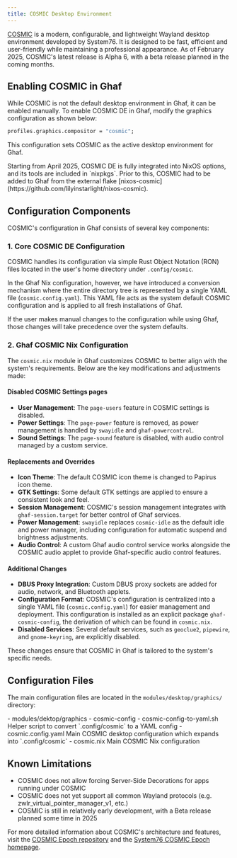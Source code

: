 ```yaml
---
title: COSMIC Desktop Environment
---
```


[COSMIC](https://github.com/pop-os/cosmic-epoch) is a modern, configurable, and lightweight Wayland desktop environment developed by System76. It is designed to be fast, efficient and user-friendly while maintaining a professional appearance.
As of February 2025, COSMIC's latest release is Alpha 6, with a beta release planned in the coming months.

## Enabling COSMIC in Ghaf

While COSMIC is not the default desktop environment in Ghaf, it can be enabled manually. To enable COSMIC DE in Ghaf, modify the graphics configuration as shown below:

```nix
profiles.graphics.compositor = "cosmic";
```

This configuration sets COSMIC as the active desktop environment for Ghaf.


<Aside>
  Starting from April 2025, COSMIC DE is fully integrated into NixOS options,
  and its tools are included in `nixpkgs`. Prior to this, COSMIC had to be added
  to Ghaf from the external flake
  [nixos-cosmic](https://github.com/lilyinstarlight/nixos-cosmic).
</Aside>

## Configuration Components

COSMIC's configuration in Ghaf consists of several key components:

### 1. Core COSMIC DE Configuration

COSMIC handles its configuration via simple Rust Object Notation (RON) files located in the user's home directory under `.config/cosmic`.

In the Ghaf Nix configuration, however, we have introduced a conversion mechanism where the entire directory tree is represented by a single YAML file (`cosmic.config.yaml`). This YAML file acts as the system default COSMIC configuration and is applied to all fresh installations of Ghaf.

If the user makes manual changes to the configuration while using Ghaf, those changes will take precedence over the system defaults.

### 2. Ghaf COSMIC Nix Configuration

The `cosmic.nix` module in Ghaf customizes COSMIC to better align with the system's requirements. Below are the key modifications and adjustments made:

#### Disabled COSMIC Settings pages

- **User Management**: The `page-users` feature in COSMIC settings is disabled.
- **Power Settings**: The `page-power` feature is removed, as power management is handled by `swayidle` and `ghaf-powercontrol`.
- **Sound Settings**: The `page-sound` feature is disabled, with audio control managed by a custom service.

#### Replacements and Overrides

- **Icon Theme**: The default COSMIC icon theme is changed to Papirus icon theme.
- **GTK Settings**: Some default GTK settings are applied to ensure a consistent look and feel.
- **Session Management**: COSMIC's session management integrates with `ghaf-session.target` for better control of Ghaf services.
- **Power Management**: `swayidle` replaces `cosmic-idle` as the default idle and power manager, including configuration for automatic suspend and brightness adjustments.
- **Audio Control**: A custom Ghaf audio control service works alongside the COSMIC audio applet to provide Ghaf-specific audio control features.

#### Additional Changes

- **DBUS Proxy Integration**: Custom DBUS proxy sockets are added for audio, network, and Bluetooth applets.
- **Configuration Format**: COSMIC's configuration is centralized into a single YAML file (`cosmic.config.yaml`) for easier management and deployment. This configuration is installed as an explicit package `ghaf-cosmic-config`, the derivation of which can be found in `cosmic.nix`.
- **Disabled Services**: Several default services, such as `geoclue2`, `pipewire`, and `gnome-keyring`, are explicitly disabled.

These changes ensure that COSMIC in Ghaf is tailored to the system's specific needs.

## Configuration Files

The main configuration files are located in the `modules/desktop/graphics/` directory:


<FileTree>
  - modules/dektop/graphics - cosmic-config - cosmic-config-to-yaml.sh Helper
  script to convert `.config/cosmic` to a YAML config - cosmic.config.yaml Main
  COSMIC desktop configuration which expands into `.config/cosmic` - cosmic.nix
  Main COSMIC Nix configuration
</FileTree>

## Known Limitations

- COSMIC does not allow forcing Server-Side Decorations for apps running under COSMIC
- COSMIC does not yet support all common Wayland protocols (e.g. zwlr_virtual_pointer_manager_v1, etc.)
- COSMIC is still in relatively early development, with a Beta release planned some time in 2025

For more detailed information about COSMIC's architecture and features, visit the [COSMIC Epoch repository](https://github.com/pop-os/cosmic-epoch) and the [System76 COSMIC Epoch homepage](https://system76.com/cosmic/).
